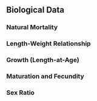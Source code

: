 ## Biological Data

### Natural Mortality



### Length-Weight Relationship



### Growth (Length-at-Age)



### Maturation and Fecundity



### Sex Ratio


